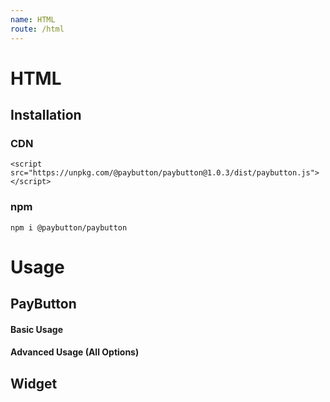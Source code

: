 ```yaml
---
name: HTML
route: /html
---
```



# HTML

## Installation

### CDN

```
<script src="https://unpkg.com/@paybutton/paybutton@1.0.3/dist/paybutton.js"></script>
```

### npm

```
npm i @paybutton/paybutton
```

# Usage

## PayButton

#### Basic Usage

<Playground language="html" showLivePreview={false}>
  <div class="paybutton" to="bitcoincash:qrmm7edwuj4jf7tnvygjyztyy0a0qxvl7q9ayphulp" />
</Playground>

#### Advanced Usage (All Options)

<Props of={PayButton} />

<Playground language="html" showLivePreview={false}>
  <div class="paybutton"
    to="bitcoincash:qrmm7edwuj4jf7tnvygjyztyy0a0qxvl7q9ayphulp"
    amount="10"
    currency="USD"
    animation="invert"
    text="Send BCH"
    hover-text="Click Me"
    success-text="Thank you for supporting us"
	theme='{ "palette": { "primary": "#ee8b2b", "secondary": "#fefbf8", "tertiary": "#504030"} }'
	random-satoshis="true"
	on-success="console.log('success');"
	on-transaction="console.log('transaction');"
  />
</Playground>

## Widget
